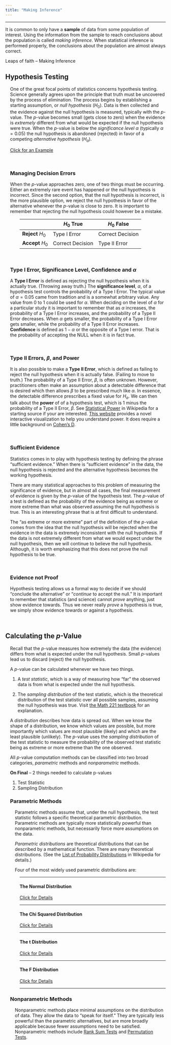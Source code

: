 ```yaml
---
title: "Making Inference"
---
```


<script type="text/javascript">
 function showhide(id) {
    var e = document.getElementById(id);
    e.style.display = (e.style.display == 'block') ? 'none' : 'block';
 }
</script>


----

It is common to only have a **sample** of data from some population of interest. Using the information from the sample to reach conclusions about the population is called *making inference*. When statistical inference is performed properly, the conclusions about the population are almost always correct. 

Leaps of faith -- Making Inference

## Hypothesis Testing

<div style="padding-left:15px;">
One of the great focal points of statistics concerns hypothesis testing. Science generally agrees upon the principle that truth must be uncovered by the process of elimination. The process begins by establishing a starting assumption, or *null hypothesis* ($H_0$). Data is then collected and the evidence against the null hypothesis is measured, typically with the $p$-value. The $p$-value becomes small (gets close to zero) when the evidence is *extremely* different from what would be expected if the null hypothesis were true. When the $p$-value is below the *significance level* $\alpha$ (typically $\alpha=0.05$) the null hypothesis is abandoned (rejected) in favor of a competing *alternative hypothesis* ($H_a$). 


<a href="javascript:showhide('progressionOfHypotheses')">Click for an Example
</a>
<div id="progressionOfHypotheses" style="display:none;">
The current hypothesis may be that the world is flat. Then someone who thinks otherwise sets sail in a boat, gathers some evidence, and when there is sufficient evidence in the data to disbelieve the current hypothesis, we conclude the world is not flat. In light of this new knowledge, we shift our belief to the next working hypothesis, that the world is round. After a while, someone gathers more evidence and shows that the world is not round, and we move to the next working hypothesis, that it is oblate spheroid, i.e., a sphere that is squashed at its poles and swollen at the equator. 

![](../Images/progressionOfHypotheses.png)

This process of elimination is called hypothesis testing. The process begins by establishing a *null hypothesis* (denoted symbolically by $H_0$) which represents the current opinion, status quo, or what we will believe if the evidence is not sufficient to suggest otherwise. The alternative hypothesis (denoted symbolically by $H_a$) designates what we will believe if there is sufficient evidence in the data to discredit, or "reject," the null hypothesis.

See the [BYU-I Math 221 Stats Wiki](http://statistics.byuimath.com/index.php?title=Lesson_2:_The_Statistical_Process_%26_Design_of_Studies#Making_Inferences:_Hypothesis_Testing) for another example.

</div>

<br />


### Managing Decision Errors

When the $p$-value approaches zero, one of two things must be occurring. Either an extremely rare event has happened or the null hypothesis is incorrect. Since the second option, that the null hypothesis is incorrect, is the more plausible option, we reject the null hypothesis in favor of the alternative whenever the $p$-value is close to zero. It is important to remember that rejecting the null hypothesis could however be a mistake.

<div style="padding-left:30px; padding-right:10%;">

| &nbsp; | $H_0$ True | $H_0$ False |
|--------|------------|-------------|
| **Reject** $H_0$ | Type I Error | Correct Decision |
| **Accept** $H_0$ | Correct Decision | Type II Error |

</div>

<br />

### Type I Error, Significance Level, Confidence and $\alpha$

A **Type I Error** is defined as rejecting the null hypothesis when it is actually true. (Throwing away truth.) The **significance level**, $\alpha$, of a hypothesis test controls the probability of a Type I Error. The typical value of $\alpha = 0.05$ came from tradition and is a somewhat arbitrary value. Any value from 0 to 1 could be used for $\alpha$. When deciding on the level of $\alpha$ for a particular study it is important to remember that as $\alpha$ increases, the probability of a Type I Error increases, and the probability of a Type II Error decreases.  When $\alpha$ gets smaller, the probability of a Type I Error gets smaller, while the probability of a Type II Error increases.  **Confidence** is defined as $1-\alpha$ or the opposite of a Type I error.  That is the probability of accepting the NULL when it is in fact true.

<br />


### Type II Errors, $\beta$, and Power

It is also possible to make a **Type II Error**, which is defined as failing to reject the null hypothesis when it is actually false. (Failing to move to truth.)  The probability of a Type II Error, $\beta$, is often unknown. However, practitioners often make an assumption about a detectable difference that is desired which then allows $\beta$ to be prescribed much like $\alpha$.  In essence, the detectable difference prescribes a fixed value for $H_a$. We can then talk about the **power** of of a hypothesis test, which is 1 minus the probability of a Type II Error, $\beta$. See [Statistical Power](https://en.wikipedia.org/wiki/Statistical_power) in Wikipedia for a starting source if your are interested.  [This website](http://rpsychologist.com/d3/NHST/){target="blank"} provides a novel interactive visualization to help you understand power. It does require a little background on [Cohen's D](http://rpsychologist.com/d3/cohend/). 


<br />

### Sufficient Evidence

Statistics comes in to play with hypothesis testing by defining the phrase "sufficient evidence." When there is "sufficient evidence" in the data, the null hypothesis is rejected and the alternative hypothesis becomes the working hypothesis. 

There are many statistical approaches to this problem of measuring the significance of evidence, but in almost all cases, the final measurement of evidence is given by the $p$-value of the hypothesis test. The $p$-value of a test is defined as the probability of the evidence being as extreme or more extreme than what was observed assuming the null hypothesis is true. This is an interesting phrase that is at first difficult to understand. 

The "as extreme or more extreme" part of the definition of the $p$-value comes from the idea that the null hypothesis will be rejected when the evidence in the data is extremely inconsistent with the null hypothesis. If the data is not extremely different from what we would expect under the null hypothesis, then we will continue to believe the null hypothesis. Although, it is worth emphasizing that this does not prove the null hypothesis to be true. 

<br />

### Evidence not Proof

Hypothesis testing allows us a formal way to decide if we should "conclude the alternative" or "*continue* to accept the null." It is important to remember that statistics (and science) cannot *prove* anything, just show evidence towards. Thus we never really *prove* a hypothesis is true, we simply show evidence towards or against a hypothesis.

</div>

<br />

## Calculating the $p$-Value {#pvalue}

<div style="padding-left:15px;">

Recall that the $p$-value measures how extremely the data (the evidence) differs from what is expected under the null hypothesis. Small $p$-values lead us to discard (reject) the null hypothesis. 

A $p$-value can be calculated whenever we have two things.

1. A *test statistic*, which is a way of measuring how "far" the observed data is from what is expected under the null hypothesis. 

2. The *sampling distribution* of the test statistic, which is the theoretical distribution of the test statistic over all possible samples, assuming the null hypothesis was true. Visit [the Math 221 textbook](http://statistics.byuimath.com/index.php?title=Lesson_6:_Distribution_of_Sample_Means_%26_The_Central_Limit_Theorem) for an explanation.

A *distribution* describes how data is spread out. When we know the shape of a distribution, we know which values are possible, but more importantly which values are most plausible (likely) and which are the least plausible (unlikely). The $p$-value uses the *sampling distribution* of the test statistic to measure the probability of the observed test statistic being as extreme or more extreme than the one observed.

All $p$-value computation methods can be classified into two broad categories, *parametric* methods and *nonparametric* methods.

**On Final** -- 2 things needed to calculate p-values 

1. Test Statistic
2. Sampling Distribution


### Parametric Methods 

<div style="padding-left:15px;">

Parametric methods assume that, under the null hypothesis, the test statistic follows a specific theoretical parametric distribution. Parametric methods are typically more statistically powerful than nonparametric methods, but necessarily force more assumptions on the data.

*Parametric distributions* are theoretical distributions that can be described by a mathematical function. There are many theoretical distributions. (See the [List of Probability Distributions](https://en.wikipedia.org/wiki/List_of_probability_distributions) in Wikipedia for details.) 

Four of the most widely used parametric distributions are:

<div style="padding-left:15px;">

----

#### The Normal Distribution {#normal}

<a href="javascript:showhide('thenormaldistribution')">Click for Details
</a>
<div id="thenormaldistribution" style="display:none;">

One of the most important distributions in statistics is the normal distribution. It is a theoretical distribution that approximates the distributions of many real life data distributions, like heights of people, heights of corn plants, baseball batting averages, lengths of gestational periods for many species including humans, and so on. 

More importantly, the *sampling distribution* of the sample mean $\bar{x}$ is normally distributed in two important scenarios.

1. The parent population is normally distributed.
2. The sample size is sufficiently large. (Often $n\geq 30$ is sufficient, but this is a general rule of thumb that is sometimes insufficient.)













##### Mathematical Formula

$$
  f(x | \mu,\sigma) = \frac{1}{\sqrt{2\pi}\sigma}e^{-\frac{1}{2}\left(\frac{x-\mu}{\sigma}\right)^2}
$$
The symbols $\mu$ and $\sigma$ are the two *parameters* of this distribution. The parameter $\mu$ controls the center, or mean of the distribution. The parameter $\sigma$ controls the spread, or standard deviation of the distribution. 

##### Graphical Form

```r
x <- seq(-10,10, length.out=300)
y1 <- dnorm(x,-5,2)
y2 <- dnorm(x,0,1)
y3 <- dnorm(x,3,3)
plot(x,y2, type='l', lty=1, lwd=3, ylab="density", col="skyblue4")
lines(x,y1, lty=1, lwd=3, col="skyblue")
lines(x,y3, lty=1, lwd=3, col="darkgray")
text(-7,.25, expression(mu == -5), col="skyblue")
text(-7,.22, expression(sigma == 2), col="skyblue")
text(2,.38, expression(mu == 0), col="skyblue4")
text(2,.35, expression(sigma == 1), col="skyblue4")
text(5,.18, expression(mu == 3), col="darkgray")
text(5,.15, expression(sigma == 3), col="darkgray")
abline(h=0, col='gray')
```

##### Comments

The usefulness of the normal distribution is that we know which values of data are likely and which are unlikely by just knowing three things: 

1) that the data is normally distributed, 

2) $\mu$, the mean of the distribution, and 

3) $\sigma$, the standard deviation of the distribution. 

For example, as shown in the plot above, a value of $x=-8$ would be very probable for the normal distribution with $\mu=-5$ and $\sigma=2$ (light blue curve). However, the value of $x=-8$ would be very unlikely to occur in the normal distribution with $\mu=3$ and $\sigma=3$ (gray curve). In fact, $x=-8$ would be even more unlikely an occurance for the $\mu=0$ and $\sigma=1$ distribution (dark blue curve).


<br />
<br />

</div>

----

#### The Chi Squared Distribution {#chisquared}

<a href="javascript:showhide('thechidistribution')">Click for Details
</a>
<div id="thechidistribution" style="display:none;">

The *chi squared* distribution only allows for values that are greater than or equal to zero. While it has a few real life applications, by far its greatest use is theoretical. 

The test statistic of the chi squared test is distributed according to a chi squared distribution. 

##### Mathematical Formula

$$
  f(x|p) = \frac{1}{\Gamma(p/2)2^{p/2}}x^{(p/2)-1}e^{-x/2}
$$
The only parameter of the chi squared distribution is $p$, which is known as the degrees of freedom. Larger values of the parameter $p$ move the center of the chi squared distribution farther to the right. As $p$ goes to infinity, the chi squared distribution begins to look more and more normal in shape.

Note that the symbol in the denominator of the chi squared distribution, $\Gamma(p/2)$, is the Gamma function of $p/2$. (See [Gamma Function](https://en.wikipedia.org/wiki/Gamma_function) in Wikipedia for details.)

##### Graphical Form

```r
x <- seq(0,15, length.out=300)
y1 <- dchisq(x,2)
y2 <- dchisq(x,3)
y3 <- dchisq(x,8)
plot(x,y1, type='l', lty=1, lwd=3, ylab="density",col="skyblue")
lines(x,y2, lty=1, lwd=3, col='skyblue4')
lines(x,y3, lty=1, lwd=3, col='darkgray')
text(2,.4, expression(p == 2), col="skyblue")
text(4,.23, expression(p == 3), col="skyblue4")
text(7,.14, expression(p == 8), col="darkgray")
abline(h=0, col='gray')
```

##### Comments

It is important to remember that the chi squared distribution is only defined for $x\geq 0$ and for positive values of the parameter $p$. This is unlike the normal distribution which is defined for all numbers $x$ from negative infinity to positive infinity as well as for all values of $\mu$ from negative infinity to positive infinity.  

<br />
<br />

</div>

----

#### The t Distribution 

<a href="javascript:showhide('thetdistribution')">Click for Details
</a>
<div id="thetdistribution" style="display:none;">

A close friend of the normal distribution is the t distribution. Although the t distribution is seldom used to model real life data, the distribution is used extensively in hypothesis testing. For example, it is the sampling distribution of the one sample t statistic. It also shows up in many other places, like in regression, in the independent samples t test, and in the paired samples t test. 

##### Mathematical Formula

$$
  f(x|p) = \frac{\Gamma\left(\frac{p+1}{2}\right)}{\Gamma\left(\frac{p}{2}\right)}\frac{1}{\sqrt{p\pi}}\frac{1}{\left(1 + \left(\frac{x^2}{p}\right)\right)^{(p+1)/2}}
$$

Notice that, similar to the chi squared distribution, the t distribution has only one parameter, the degrees of freedom $p$. As the single parameter $p$ is varied from $p=1$, to $p=2$, ..., $p=5$, and larger and larger numbers, the resulting distribution becomes more and more normal in shape. 

Note that the expressions $\Gamma\left(\frac{p+1}{2}\right)$ and $\Gamma(p/2)$, refer to the Gamma function. (See [Gamma Function](https://en.wikipedia.org/wiki/Gamma_function) in Wikipedia for details.)

##### Graphical Form

```r
x <- seq(-5,5, length.out=300)
y1 <- dt(x,1)
y2 <- dt(x,2)
y3 <- dt(x,5)
y4 <- dnorm(x)
plot(x,y4, type='l', lty=1, lwd=1, ylab="density",col="firebrick", ylim=c(0,.4))
lines(x,y1, lty=1, lwd=3, col="skyblue")
lines(x,y2, lty=1, lwd=3, col='skyblue4')
lines(x,y3, lty=1, lwd=3, col='darkgray')
text(3.25,.06, expression(p == 1), col="skyblue")
text(2,.15, expression(p == 2), col="skyblue4")
text(1.6,.24, expression(p == 5), col="darkgray")
text(1.2,.34, "Normal", col="firebrick", cex=0.7)
abline(h=0, col='gray')
```

##### Comments

When the degrees of freedom $p=30$, the resulting t distribution is almost indistinguishable visually from the normal distribution. This is one of the reasons that a sample size of 30 is often used as a rule of thumb for the sample size being "large enough" to assume the sampling distribution of the sample mean is approximately normal.

<br />
<br />

</div>

----

#### The F Distribution {#fdist}

<a href="javascript:showhide('thefdistribution')">Click for Details
</a>
<div id="thefdistribution" style="display:none;">

Another commonly used distribution for test statistics, like in ANOVA and regression, is the F distribution. Technically speaking, the F distribution is the ratio of two chi squared random variables that are each divided by their respective degrees of freedom. 

##### Mathematical Formula

$$
  f(x|p_1,p_2) = \frac{\Gamma\left(\frac{p_1+p_2}{2}\right)}{\Gamma\left(\frac{p_1}{2}\right)\Gamma\left(\frac{p_2}{2}\right)}\frac{\left(\frac{p_1}{p_2}\right)^{p_1/2}x^{(p_1-2)/2}}{\left(1+\left(\frac{p_1}{p_2}\right)x\right)^{(p_1+p_2)/2}}
$$
where $x\geq 0$ and the parameters $p_1$ and $p_2$ are the "numerator" and "denominator" degrees of freedom, respectively. 

##### Graphical Form

```r
x <- seq(0,5, length.out=300)
y1 <- df(x,1,1)
y2 <- df(x,100,100)
y3 <- df(x,5,2)
plot(x,y2, type='l', lty=1, lwd=3, ylab="density",col="darkgray")
lines(x,y1, lty=1, lwd=3, col="skyblue")
lines(x,y3, lty=1, lwd=3, col='skyblue4')
text(.4,1.5, expression(p[1] == 1), col="skyblue")
text(.45,1.37, expression(p[2] == 1), col="skyblue")
text(2.52,.35, expression(p[1] == 2), col="skyblue4")
text(2.57,.22, expression(p[2] == 5), col="skyblue4")
text(1.7,1, expression(p[1] == 100), col="darkgray")
text(1.75,.87, expression(p[2] == 100), col="darkgray")
abline(h=0, col='gray')
```

##### Comments

The effects of the parameters $p_1$ and $p_2$ on the F distribution are complicated, but generally speaking, as they both increase the distribution becomes more and more normal in shape.


<br />

</div>

----

</div>




</div>




### Nonparametric Methods

<div style="padding-left:15px;">

Nonparametric methods place minimal assumptions on the distribution of data. They allow the data to "speak for itself." They are typically less powerful than the parametric alternatives, but are more broadly applicable because fewer assumptions need to be satisfied. Nonparametric methods include [Rank Sum Tests](WilcoxonTests.html) and [Permutation Tests](PermutationTests.html). 

</div>

</div>

<footer></footer>